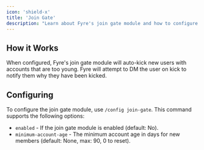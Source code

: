 ```yaml
---
icon: 'shield-x'
title: 'Join Gate'
description: "Learn about Fyre's join gate module and how to configure it in your server."
---
```


## How it Works
When configured, Fyre's join gate module will auto-kick new users with accounts that are too young.
Fyre will attempt to DM the user on kick to notify them why they have been kicked.


## Configuring
To configure the join gate module, use `/config join-gate`.
This command supports the following options:

- `enabled` - If the join gate module is enabled (default: No).
- `minimum-account-age` - The minimum account age in days for new members (default: None, max: 90, 0 to reset).

